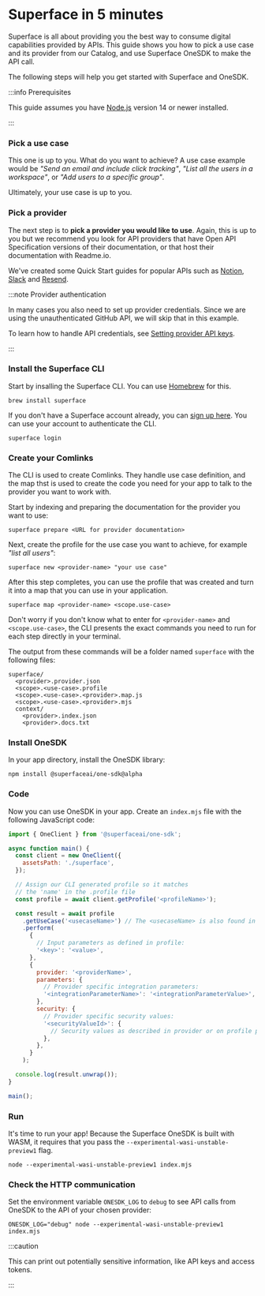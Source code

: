 # Superface in 5 minutes

Superface is all about providing you the best way to consume digital capabilities provided by APIs. This guide shows you how to pick a use case and its provider from our Catalog, and use Superface OneSDK to make the API call.

The following steps will help you get started with Superface and OneSDK.

:::info Prerequisites

This guide assumes you have [Node.js](https://nodejs.dev/) version 14 or newer installed.

:::

<div class="count-steps-h3">

### Pick a use case

This one is up to you. What do you want to achieve? A use case example would be _"Send an email and include click tracking"_, _"List all the users in a workspace"_, or _"Add users to a specific group"_.

Ultimately, your use case is up to you.

### Pick a provider

The next step is to **pick a provider you would like to use**. Again, this is up to you but we recommend you look for API providers that have Open API Specification versions of their documentation, or that host their documentation with Readme.io.

We've created some Quick Start guides for popular APIs such as [Notion](../api-examples/notion.mdx), [Slack](../api-examples/slack.mdx) and [Resend](../api-examples/resend.mdx).

:::note Provider authentication

In many cases you also need to set up provider credentials. Since we are using the unauthenticated GitHub API, we will skip that in this example.

To learn how to handle API credentials, see [Setting provider API keys](../guides/api-keys.md).

:::

### Install the Superface CLI

Start by insalling the Superface CLI. You can use [Homebrew](https://brew.sh/) for this.

```shell
brew install superface
```

If you don't have a Superface account already, you can [sign up here](https://superface.ai/create-account). You can use your account to authenticate the CLI.

```shell
superface login
```

### Create your Comlinks

The CLI is used to create Comlinks. They handle use case definition, and the map thst is used to create the code you need for your app to talk to the provider you want to work with.

Start by indexing and preparing the documentation for the provider you want to use:

```shell
superface prepare <URL for provider documentation>
```

Next, create the profile for the use case you want to achieve, for example _"list all users"_:

```shell
superface new <provider-name> "your use case"
```

After this step completes, you can use the profile that was created and turn it into a map that you can use in your application.

```shell
superface map <provider-name> <scope.use-case>
```

Don't worry if you don't know what to enter for `<provider-name>` and `<scope.use-case>`, the CLI presents the exact commands you need to run for each step directly in your terminal.

The output from these commands will be a folder named `superface` with the following files:

```shell
superface/
  <provider>.provider.json
  <scope>.<use-case>.profile
  <scope>.<use-case>.<provider>.map.js
  <scope>.<use-case>.<provider>.mjs
  context/
    <provider>.index.json
    <provider>.docs.txt
```

### Install OneSDK

In your app directory, install the OneSDK library:

```shell
npm install @superfaceai/one-sdk@alpha
```

### Code

Now you can use OneSDK in your app. Create an `index.mjs` file with the following JavaScript code:

```js title="index.mjs"
import { OneClient } from '@superfaceai/one-sdk';

async function main() {
  const client = new OneClient({
    assetsPath: './superface',
  });

  // Assign our CLI generated profile so it matches
  // the 'name' in the .profile file
  const profile = await client.getProfile('<profileName>');

  const result = await profile
    .getUseCase('<usecaseName>') // The <usecaseName> is also found in the .profile file
    .perform(
      {
        // Input parameters as defined in profile:
        '<key>': '<value>',
      },
      {
        provider: '<providerName>',
        parameters: {
          // Provider specific integration parameters:
          '<integrationParameterName>': '<integrationParameterValue>',
        },
        security: {
          // Provider specific security values:
          '<securityValueId>': {
            // Security values as described in provider or on profile page
          },
        },
      }
    );

  console.log(result.unwrap());
}

main();
```

### Run

It's time to run your app! Because the Superface OneSDK is built with WASM, it requires that you pass the `--experimental-wasi-unstable-preview1` flag.

```shell
node --experimental-wasi-unstable-preview1 index.mjs
```

### Check the HTTP communication

Set the environment variable `ONESDK_LOG` to `debug` to see API calls from OneSDK to the API of your chosen provider:

```shell
ONESDK_LOG="debug" node --experimental-wasi-unstable-preview1 index.mjs
```

:::caution

This can print out potentially sensitive information, like API keys and access tokens.

:::

<!--### Understanding runtime integration

During the runtime of the application, OneSDK downloads a Comlink map from Superface servers. The Comlink map instructs the OneSDK how to make the call to GitHub API in order to perform the use case.

OneSDK also downloads the Comlink profile, which contains the definition of the use case for runtime. You can also provide local maps and profiles stored alongside your source code.

You can always check the Comlink map at the profile's detail page for a given provider by clicking the "raw" link. For example here's the [latest map for `vcs/user-repos` and `github`](https://superface.ai/raw/vcs/user-repos.github@2.0.suma).-->

</div>
